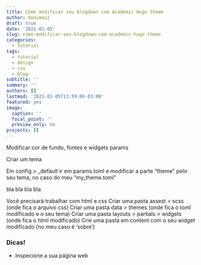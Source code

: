 ```yaml
---
title: Como modificar seu blogdown com Academic Hugo theme
author: monimazz
draft: true
date: '2021-01-05'
slug: como-modificar-seu-blogdown-com-academic-hugo-theme
categories:
  - Tutorial
tags:
  - tutorial
  - design
  - css
  - blog
subtitle: ''
summary: ''
authors: []
lastmod: '2021-01-05T13:59:06-03:00'
featured: yes
image:
  caption: ''
  focal_point: ''
  preview_only: no
projects: []
---
```




Modificar cor de fundo, fontes e widgets
params

Criar um tema


Em config > _default ir em params.toml e modificar a parte "theme" pelo seu tema, no caso do meu "my_theme.toml"



bla bla bla bla

Você precisará trabalhar com html e css
Criar uma pasta assest > scss (onde fica o arquivo css)
Criar uma pasta data > themes (onde fica o toml modificado e o seu tema)
Criar uma pasta layouts > partials > widgets (onde fica o html modificado)
Crie uma pasta em content com o seu widget modificado (no meu caso é 'sobre')



### Dicas!

* Inspecione a sua página web


